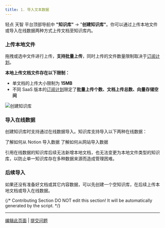 ```yaml
---
title: 1. 导入文本数据
---
```


轻点 天智 平台顶部导航中 **"知识库"** → "**创建知识库"**。你可以通过上传本地文件或导入在线数据两种方式上传文档至知识库内。

### **上传本地文件**

拖拽或选中文件进行上传，**支持批量上传**，同时上传的文件数量限制取决于[订阅计划](https://dify.ai/pricing)。

**本地上传文档文件存在以下限制：**

* 单文档的上传大小限制为 **15MB**
* 不同 SaaS 版本的[订阅计划](https://dify.ai/pricing)限定了**批量上传个数、文档上传总数、向量存储空间**

![创建知识库](https://assets-docs.dify.ai/2025/01/22064cb61356e4c005c4072d5d066cf6.png)

### **导入在线数据**

创建知识库时支持通过在线数据导入。知识库支持导入以下两种在线数据：

<Card title="从 Notion 导入" icon="link" href="./sync-from-notion">
  了解如何从 Notion 导入数据
</Card>

<Card title="从网站导入" icon="link" href="./sync-from-website">
  了解如何从网站导入数据
</Card>

引用在线数据的知识库后续无法新增本地文档，也无法变更为本地文件类型的知识库，以防止单一知识库存在多种数据来源而造成管理困难。

### 后续导入

如果还没有准备好文档或其它内容数据，可以先创建一个空知识库，在后续上传本地文档或导入在线数据。

{/*
Contributing Section
DO NOT edit this section!
It will be automatically generated by the script.
*/}

---

[编辑此页面](https://github.com/langgenius/dify-docs/edit/main/zh-hans/guides/knowledge-base/create-knowledge-and-upload-documents/import-content-data/readme.mdx) | [提交问题](https://github.com/langgenius/dify-docs/issues/new?template=docs.yml)

